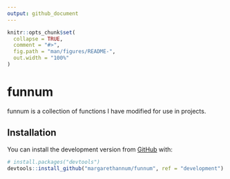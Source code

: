 ```yaml
---
output: github_document
---
```


<!-- README.md is generated from README.Rmd. Please edit that file -->

```r
knitr::opts_chunk$set(
  collapse = TRUE,
  comment = "#>",
  fig.path = "man/figures/README-",
  out.width = "100%"
)
```
# funnum

<!-- badges: start -->
<!-- badges: end -->

funnum is a collection of functions I have modified for use in projects. 

## Installation

You can install the development version from [GitHub](https://github.com/) with:

``` r
# install.packages("devtools")
devtools::install_github("margarethannum/funnum", ref = "development")
```
